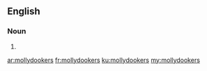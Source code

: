 ==English==

===Noun===
{{head|en|noun plural form}}

# {{plural of|mollydooker|lang=en}}

[[ar:mollydookers]]
[[fr:mollydookers]]
[[ku:mollydookers]]
[[my:mollydookers]]
